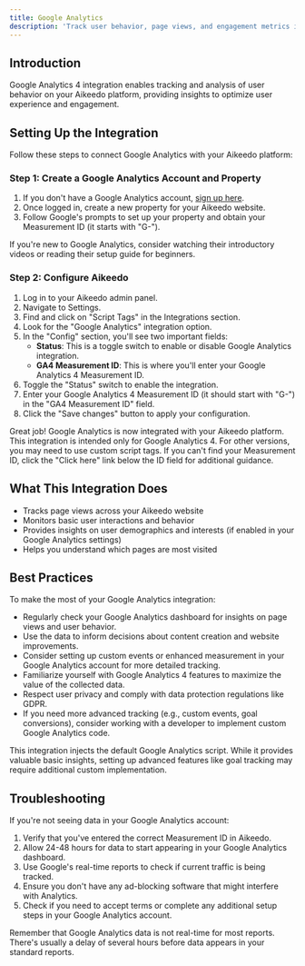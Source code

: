 ```yaml
---
title: Google Analytics
description: 'Track user behavior, page views, and engagement metrics in Aikeedo using Google Analytics 4 (GA4) measurement and reporting.'
---
```


## Introduction

Google Analytics 4 integration enables tracking and analysis of user behavior on your Aikeedo platform, providing insights to optimize user experience and engagement.

## Setting Up the Integration

Follow these steps to connect Google Analytics with your Aikeedo platform:

### Step 1: Create a Google Analytics Account and Property

1. If you don't have a Google Analytics account, [sign up here](https://analytics.google.com/).
2. Once logged in, create a new property for your Aikeedo website.
3. Follow Google's prompts to set up your property and obtain your Measurement ID (it starts with "G-").

<Tip>
  If you're new to Google Analytics, consider watching their introductory videos or reading their setup guide for beginners.
</Tip>

### Step 2: Configure Aikeedo

1. Log in to your Aikeedo admin panel.
2. Navigate to Settings.
3. Find and click on "Script Tags" in the Integrations section.
4. Look for the "Google Analytics" integration option.
5. In the "Config" section, you'll see two important fields:
   - **Status**: This is a toggle switch to enable or disable Google Analytics integration.
   - **GA4 Measurement ID**: This is where you'll enter your Google Analytics 4 Measurement ID.
6. Toggle the "Status" switch to enable the integration.
7. Enter your Google Analytics 4 Measurement ID (it should start with "G-") in the "GA4 Measurement ID" field.
8. Click the "Save changes" button to apply your configuration.

<Check>
  Great job! Google Analytics is now integrated with your Aikeedo platform.
</Check>

<Note>
  This integration is intended only for Google Analytics 4. For other versions, you may need to use custom script tags.
</Note>

<Tip>
  If you can't find your Measurement ID, click the "Click here" link below the ID field for additional guidance.
</Tip>

## What This Integration Does

- Tracks page views across your Aikeedo website
- Monitors basic user interactions and behavior
- Provides insights on user demographics and interests (if enabled in your Google Analytics settings)
- Helps you understand which pages are most visited

## Best Practices

To make the most of your Google Analytics integration:

- Regularly check your Google Analytics dashboard for insights on page views and user behavior.
- Use the data to inform decisions about content creation and website improvements.
- Consider setting up custom events or enhanced measurement in your Google Analytics account for more detailed tracking.
- Familiarize yourself with Google Analytics 4 features to maximize the value of the collected data.
- Respect user privacy and comply with data protection regulations like GDPR.
- If you need more advanced tracking (e.g., custom events, goal conversions), consider working with a developer to implement custom Google Analytics code.

<Note>
  This integration injects the default Google Analytics script. While it provides valuable basic insights, setting up advanced features like goal tracking may require additional custom implementation.
</Note>

## Troubleshooting

If you're not seeing data in your Google Analytics account:

1. Verify that you've entered the correct Measurement ID in Aikeedo.
2. Allow 24-48 hours for data to start appearing in your Google Analytics dashboard.
3. Use Google's real-time reports to check if current traffic is being tracked.
4. Ensure you don't have any ad-blocking software that might interfere with Analytics.
5. Check if you need to accept terms or complete any additional setup steps in your Google Analytics account.

<Note>
  Remember that Google Analytics data is not real-time for most reports. There's usually a delay of several hours before data appears in your standard reports.
</Note>
